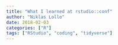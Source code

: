 ```yaml
---
title: "What I learned at rstudio::conf"
author: "Niklas Lollo"
date: 2018-02-03
categories: ["R"]
tags: ["RStudio", "coding", "tidyverse"]
---
```


